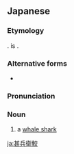 ==Japanese==
{{DEFAULTSORT:しんべえざめ'}}
{{wikipedia|lang=ja|ジンベエザメ}}
{{ja-kanjitab|じん|へい|k2=べ|え|さめ|r=y|k4=ざめ|yomi=irr}}

===Etymology===
{{com|ja|甚兵衛|鮫|t1={{w|jinbei|jinbee}}|tr2=same|t2=[[shark]]}}. {{m|ja|甚兵衛}} is {{ateji|sort=しんべえざめ'}}.

===Alternative forms===
* {{ja-r|甚%平%鮫|ジン%ベイ%ザメ}}

===Pronunciation===
{{ja-pron|acc=3|じんべ.えざめ|y=i}}

===Noun===
{{ja-noun|じんべ.えざめ|ジンベ.エザメ|hhira=じんべゑざめ}}

# a [[whale shark]]

{{C|ja|Sharks}}

[[ja:甚兵衛鮫]]